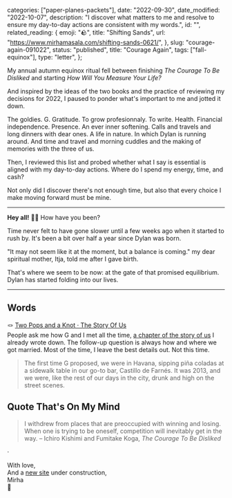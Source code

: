 
  categories: ["paper-planes-packets"],
  date: "2022-09-30",
  date_modified: "2022-10-07",
  description:
    "I discover what matters to me and resolve to ensure my day-to-day actions are consistent with my words.",
  id: "",
  related_reading: {
    emoji: "🪨",
    title: "Shifting Sands",
    url: "https://www.mirhamasala.com/shifting-sands-0621/",
  },
  slug: "courage-again-091022",
  status: "published",
  title: "Courage Again",
  tags: ["fall-equinox"],
  type: "letter",
};


My annual autumn equinox ritual fell between finishing _The Courage To Be Disliked_ and starting _How Will You Measure Your Life?_

And inspired by the ideas of the two books and the practice of reviewing my decisions for 2022, I paused to ponder what's important to me and jotted it down.

The goldies. G. Gratitude. To grow profesionnaly. To write. Health. Financial independence. Presence. An ever inner softening. Calls and travels and long dinners with dear ones. A life in nature. In which Dylan is running around. And time and travel and morning cuddles and the making of memories with the three of us.

Then, I reviewed this list and probed whether what I say is essential is aligned with my day-to-day actions. Where do I spend my energy, time, and cash?

Not only did I discover there's not enough time, but also that every choice I make moving forward must be mine.

---

**Hey all!** 🍁✨ How have you been?

Time never felt to have gone slower until a few weeks ago when it started to rush by. It's been a bit over half a year since Dylan was born.

"It may not seem like it at the moment, but a balance is coming." my dear spiritual mother, Itja, told me after I gave birth.

That's where we seem to be now: at the gate of that promised equilibrium. Dylan has started folding into our lives.

---

## Words

🪢 [Two Pops and a Knot · The Story Of Us](/posts/the-story-of-us#two-pops-and-a-knot/)\
People ask me how G and I met all the time, [a chapter of the story of us](/posts/the-story-of-us) I already wrote down. The follow-up question is always how and where we got married. Most of the time, I leave the best details out. Not this time.

> The first time G proposed, we were in Havana, sipping piña coladas at a sidewalk table in our go-to bar, Castillo de Farnés. It was 2013, and we were, like the rest of our days in the city, drunk and high on the street scenes.

## Quote That's On My Mind

> I withdrew from places that are preoccupied with winning and losing. When one is trying to be oneself, competition will inevitably get in the way. – Ichiro Kishimi and Fumitake Koga, _The Courage To Be Disliked_

<div>·</div>

With love,\
And a [new site](/) under construction,\
Mirha\
🦁
